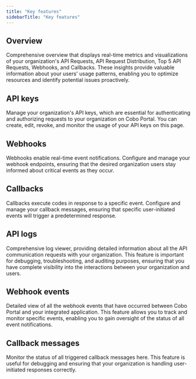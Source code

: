 ```yaml
---
title: "Key features"
sidebarTitle: "Key features"
---
```


## Overview
Comprehensive overview that displays real-time metrics and visualizations of your organization's API Requests, API Request Distribution, Top 5 API Requests, Webhooks, and Callbacks. These insights provide valuable information about your users' usage patterns, enabling you to optimize resources and identify potential issues proactively.

## API keys
Manage your organization's API keys, which are essential for authenticating and authorizing requests to your organization on Cobo Portal. You can create, edit, revoke, and monitor the usage of your API keys on this page.

## Webhooks
Webhooks enable real-time event notifications. Configure and manage your webhook endpoints, ensuring that the desired organization users stay informed about critical events as they occur.

## Callbacks
Callbacks execute codes in response to a specific event. Configure and manage your callback messages, ensuring that specific user-initiated events will trigger a predetermined response.

## API logs
Comprehensive log viewer, providing detailed information about all the API communication requests with your organization. This feature is important for debugging, troubleshooting, and auditing purposes, ensuring that you have complete visibility into the interactions between your organization and users.

## Webhook events
Detailed view of all the webhook events that have occurred between Cobo Portal and your integrated application. This feature allows you to track and monitor specific events, enabling you to gain oversight of the status of all event notifications.

## Callback messages
Monitor the status of all triggered callback messages here. This feature is useful for debugging and ensuring that your organization is handling user-initiated responses correctly.